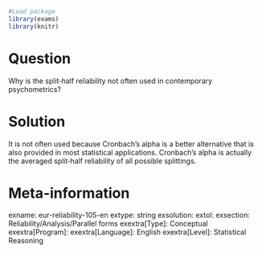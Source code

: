 ```{r, echo = FALSE, results = "hide"}
#Load package
library(exams)
library(knitr)
```
Question
========
Why is the split‐half reliability not often used in contemporary psychometrics?


Solution
========
It is not often used because Cronbach’s alpha is a better alternative that is also provided in most statistical applications. Cronbach’s alpha is actually the averaged split‐half reliability of all possible splittings.


Meta-information
================
exname: eur-reliability-105-en
extype: string
exsolution: 
extol: 
exsection: Reliability/Analysis/Parallel forms
exextra[Type]: Conceptual
exextra[Program]: 
exextra[Language]: English
exextra[Level]: Statistical Reasoning